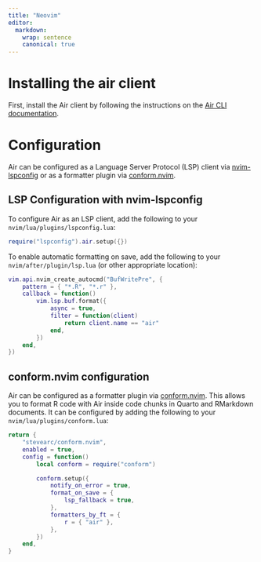 ```yaml
---
title: "Neovim"
editor:
  markdown:
    wrap: sentence
    canonical: true
---
```


# Installing the air client

First, install the Air client by following the instructions on the [Air CLI documentation](https://posit-dev.github.io/air/cli.html).

# Configuration

Air can be configured as a Language Server Protocol (LSP) client via [nvim-lspconfig](https://github.com/neovim/nvim-lspconfig) or as a formatter plugin via [conform.nvim](https://github.com/stevearc/conform.nvim).

## LSP Configuration with nvim-lspconfig

To configure Air as an LSP client, add the following to your `nvim/lua/plugins/lspconfig.lua`:

```lua
require("lspconfig").air.setup({})
```

To enable automatic formatting on save, add the following to your `nvim/after/plugin/lsp.lua` (or other appropriate location):

```lua
vim.api.nvim_create_autocmd("BufWritePre", {
    pattern = { "*.R", "*.r" },
    callback = function()
        vim.lsp.buf.format({
            async = true,
            filter = function(client)
                return client.name == "air"
            end,
        })
    end,
})
```

## conform.nvim configuration

Air can be configured as a formatter plugin via [conform.nvim](https://github.com/stevearc/conform.nvim). This allows you to format R code with Air inside code chunks in Quarto and RMarkdown documents. It can be configured by adding the following to your `nvim/lua/plugins/conform.lua`:

```lua
return {
    "stevearc/conform.nvim",
    enabled = true,
    config = function()
        local conform = require("conform")

        conform.setup({
            notify_on_error = true,
            format_on_save = {
                lsp_fallback = true,
            },
            formatters_by_ft = {
                r = { "air" },
            },
        })
    end,
}
```
